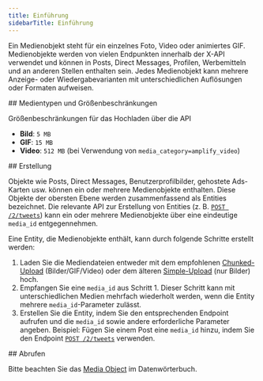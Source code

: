 ```yaml
---
title: Einführung
sidebarTitle: Einführung
---
```


Ein Medienobjekt steht für ein einzelnes Foto, Video oder animiertes GIF. Medienobjekte werden von vielen Endpunkten innerhalb der X-API verwendet und können in Posts, Direct Messages, Profilen, Werbemitteln und an anderen Stellen enthalten sein. Jedes Medienobjekt kann mehrere Anzeige- oder Wiedergabevarianten mit unterschiedlichen Auflösungen oder Formaten aufweisen.

<div id="media-types-size-restrictions">
  ## Medientypen und Größenbeschränkungen
</div>

Größenbeschränkungen für das Hochladen über die API

- **Bild**: `5 MB`
- **GIF**: `15 MB`
- **Video**: `512 MB` (bei Verwendung von `media_category=amplify_video`)

<div id="creation">
  ## Erstellung
</div>

Objekte wie Posts, Direct Messages, Benutzerprofilbilder, gehostete Ads-Karten usw. können ein oder mehrere Medienobjekte enthalten. Diese Objekte der obersten Ebene werden zusammenfassend als Entities bezeichnet. Die relevante API zur Erstellung von Entities (z. B. [`POST /2/tweets`](/de/x-api/posts/creation-of-a-post)) kann ein oder mehrere Medienobjekte über eine eindeutige `media_id` entgegennehmen.

Eine Entity, die Medienobjekte enthält, kann durch folgende Schritte erstellt werden:

1. Laden Sie die Mediendateien entweder mit dem empfohlenen [Chunked-Upload](/de/x-api-/media/quickstart/media-upload-chunked) (Bilder/GIF/Video) oder dem älteren [Simple-Upload](/de/x-api/media-upload/media-upload) (nur Bilder) hoch.
2. Empfangen Sie eine `media_id` aus Schritt 1. Dieser Schritt kann mit unterschiedlichen Medien mehrfach wiederholt werden, wenn die Entity mehrere `media_id`-Parameter zulässt.
3. Erstellen Sie die Entity, indem Sie den entsprechenden Endpoint aufrufen und die `media_id` sowie andere erforderliche Parameter angeben. Beispiel: Fügen Sie einem Post eine `media_id` hinzu, indem Sie den Endpoint [`POST /2/tweets`](/de/x-api/posts/creation-of-a-post) verwenden.

<div id="retrieving">
  ## Abrufen
</div>

Bitte beachten Sie das [Media Object](/de/x-api/fundamentals/data-dictionary#media) im Datenwörterbuch.
